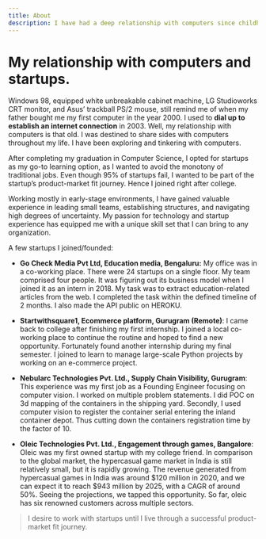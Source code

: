 ```yaml
---
title: About
description: I have had a deep relationship with computers since childhood. I worked with Windows 98 systems in 2000.
---
```


<h1>My relationship with computers and startups.</h1>

Windows 98, equipped white unbreakable cabinet machine, LG Studioworks CRT monitor, and Asus’ trackball PS/2 mouse, still remind me of when my father bought me my first computer in the year 2000. I used to **dial up to establish an internet connection** in 2003. Well, my relationship with computers is that old. I was destined to share sides with computers throughout my life. I have been exploring and tinkering with computers.  

After completing my graduation in Computer Science, I opted for startups as my go-to learning option, as I wanted to avoid the monotony of traditional jobs. Even though 95% of startups fail, I wanted to be part of the startup’s product-market fit journey. Hence I joined right after college.  

Working mostly in early-stage environments, I have gained valuable experience in leading small teams, establishing structures, and navigating high degrees of uncertainty. My passion for technology and startup experience has equipped me with a unique skill set that I can bring to any organization.  


A few startups I joined/founded: 
  - **Go Check Media Pvt Ltd, Education media, Bengaluru:**  My office was in a co-working place. There were 24 startups on a single floor. My team comprised four people. It was figuring out its business model when I joined it as an intern in 2018. My task was to extract education-related articles from the web. I completed the task within the defined timeline of 2 months. I also made the API public on HEROKU.  

  - **Startwithsquare1, Ecommerce platform, Gurugram (Remote)**: I came back to college after finishing my first internship. I joined a local co-working place to continue the routine and hoped to find a new opportunity. Fortunately found another internship during my final semester. I joined to learn to manage large-scale Python projects by working on an e-commerce project.  

  - **Nebularc Technologies Pvt. Ltd., Supply Chain Visibility, Gurugram**: This experience was my first job as a Founding Engineer focusing on computer vision. I worked on multiple problem statements. I did POC on 3d mapping of the containers in the shipping yard. Secondly, I used computer vision to register the container serial entering the inland container depot. Thus cutting down the containers registration time by the factor of 10.

  - **Oleic Technologies Pvt. Ltd., Engagement through games, Bangalore**: Oleic was my first owned startup with my college friend. In comparison to the global market, the hypercasual game market in India is still relatively small, but it is rapidly growing. The revenue generated from hypercasual games in India was around $120 million in 2020, and we can expect it to reach $943 million by 2025, with a CAGR of around 50%. Seeing the projections, we tapped this opportunity. So far, oleic has six renowned customers across multiple sectors. 

> I desire to work with startups until I live through a successful product-market fit journey. 

